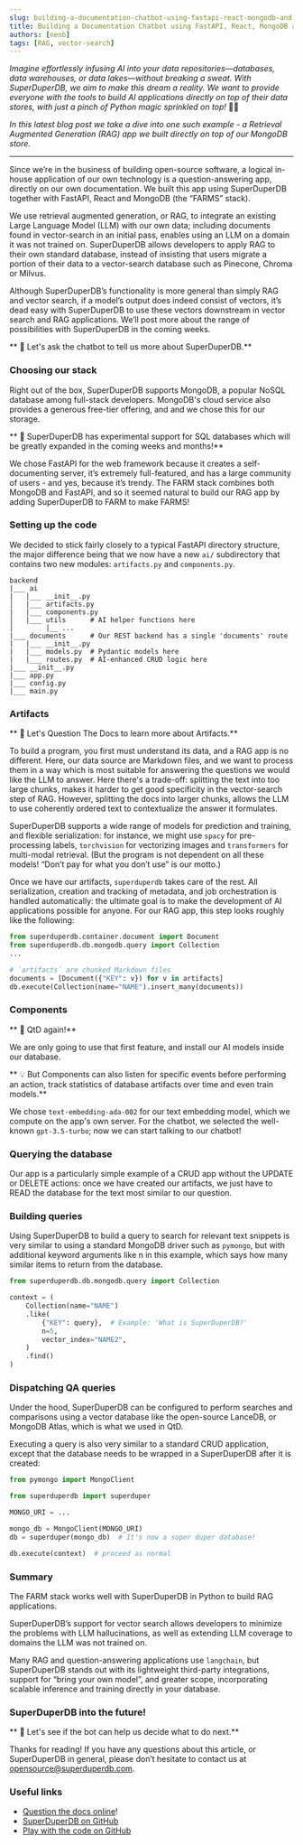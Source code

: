 ```yaml
---
slug: building-a-documentation-chatbot-using-fastapi-react-mongodb-and-superduperdb
title: Building a Documentation Chatbot using FastAPI, React, MongoDB and SuperDuperDB
authors: [nenb]
tags: [RAG, vector-search]
---
```


*Imagine effortlessly infusing AI into your data repositories—databases, data warehouses, or data lakes—without breaking a sweat. With SuperDuperDB, we aim to make this dream a reality. We want to provide everyone with the tools to build AI applications directly on top of their data stores, with just a pinch of Python magic sprinkled on top!* 🐍✨

*In this latest blog post we take a dive into one such example - a Retrieval Augmented Generation (RAG) app we built directly on top of our MongoDB store.*

<!--truncate-->

-------------------------------------



Since we’re in the business of building open-source software, a logical in-house application of our own technology is a question-answering app, directly on our own documentation. We built this app using SuperDuperDB together with FastAPI, React and MongoDB (the “FARMS” stack).

We use retrieval augmented generation, or RAG, to integrate an existing Large Language Model (LLM) with our own data; including documents found in vector-search in an initial pass, enables using an LLM on a domain it was not trained on. SuperDuperDB allows developers to apply RAG to their own standard database, instead of insisting that users migrate a portion of their data to a vector-search database such as Pinecone, Chroma or Milvus.

Although SuperDuperDB’s functionality is more general than simply RAG and vector search, if a model’s output does indeed consist of vectors, it’s dead easy with SuperDuperDB to use these vectors downstream in vector search and RAG applications. We’ll post more about the range of possibilities with SuperDuperDB in the coming weeks.

** 🤖 Let's ask the chatbot to tell us more about SuperDuperDB.**

<Bot question='What is SuperDuperDB?' answer='SuperDuperDB is a Python package that provides tools for developers to apply AI and machine learning in their already deployed datastore. It also facilitates the setup of a scalable, open-source, and auditable environment for AI development. SuperDuperDB aims to make the integration of AI and data easier, extensible, and comprehensive. It allows for easy evaluation of model predictions and insertion back into the datastore and enables training deployment with a simple one-line command.' />

### Choosing our stack

Right out of the box, SuperDuperDB supports MongoDB, a popular NoSQL database among full-stack developers. MongoDB's cloud service also provides a generous free-tier offering, and and we chose this for our storage.

** 🚧 SuperDuperDB has experimental support for SQL databases which will be greatly expanded in the coming weeks and months!**

We chose FastAPI for the web framework because it creates a self-documenting server, it’s extremely full-featured, and has a large community of users - and yes, because it’s trendy. The FARM stack combines both MongoDB and FastAPI, and so it seemed natural to build our RAG app by adding SuperDuperDB to FARM to make FARMS!

### Setting up the code

We decided to stick fairly closely to a typical FastAPI directory structure, the major difference being that we now have a new `ai/` subdirectory that contains two new modules: `artifacts.py` and `components.py`.

```
backend
|___ ai
|   |___ __init__.py
│   |___ artifacts.py
|   |___ components.py
│   |___ utils      # AI helper functions here
│        |__ ...
|___ documents      # Our REST backend has a single 'documents' route
|   |___ __init__.py
|   |___ models.py  # Pydantic models here
|   |___ routes.py  # AI-enhanced CRUD logic here
|___ __init__.py
|___ app.py
|___ config.py
|___ main.py
```

### Artifacts

** 🤖 Let's Question The Docs to learn more about Artifacts.**

<Bot question='What is an Artifact?' answer='An Artifact carries the necessary information and serialization method to save an object in a configured artifact store. The Artifact ensures that an object can be serialized and stored in a permanent and centralized location for future retrieval. An example of an artifact could be an image file named my_image.jpg that is saved in a configured artifact store, such as gridfs on MongoDB.' />

To build a program, you first must understand its data, and a RAG app is no different. Here, our data source are Markdown files, and we want to process them in a way which is most suitable for answering the questions we would like the LLM to answer. Here there's a trade-off: splitting the text into too large chunks, makes it harder to get good specificity in the vector-search step of RAG. However, splitting the docs into larger chunks, allows the LLM to use coherently ordered text to contextualize the answer it formulates.

SuperDuperDB supports a wide range of models for prediction and training, and flexible serialization: for instance, we might use `spacy` for pre-processing labels, `torchvision` for vectorizing images and `transformers` for multi-modal retrieval. (But the program is not dependent on all these models! “Don’t pay for what you don’t use” is our motto.)

Once we have our artifacts, `superduperdb` takes care of the rest. All serialization, creation and tracking of metadata, and job orchestration is handled automatically: the ultimate goal is to make the development of AI applications possible for anyone. For our RAG app, this step looks roughly like the following:

```python
from superduperdb.container.document import Document
from superduperdb.db.mongodb.query import Collection
...

# `artifacts` are chunked Markdown files
documents = [Document({"KEY": v}) for v in artifacts]
db.execute(Collection(name="NAME").insert_many(documents))
```

### Components

** 🤖 QtD again!**

<Bot question='Give examples of Components.' answer="SuperDuperDB has several components that work together to provide a unified user experience for the programmer. The DB component handles the underlying datastore and provides the functionality for storing and retrieving data. It is the core component of SuperDuperDB. The Models component defines the structure and behavior of the data to be stored in the DB. It includes classes or structures that represent different types of data and their relationships. The Encoders component is responsible for encoding and decoding data between different formats. It allows data to be transformed into a compatible format for storage in the DB. These are only some of the components that are provided by SuperDuperDB." />

We are only going to use that first feature, and install our AI models inside our database.

** 💡 But Components can also listen for specific events before performing an action, track statistics of database artifacts over time and even train models.**

We chose `text-embedding-ada-002` for our text embedding model, which we compute on the app's own server. For the chatbot, we selected the well-known `gpt-3.5-turbo`; now we can start talking to our chatbot!

### Querying the database

Our app is a particularly simple example of a CRUD app without the UPDATE or DELETE actions: once we have created our artifacts, we just have to READ the database for the text most similar to our question.

### Building queries

Using SuperDuperDB to build a query to search for relevant text snippets is very similar to using a standard MongoDB driver such as `pymongo`, but with additional keyword arguments like n in this example, which says how many similar items to return from the database.

```python
from superduperdb.db.mongodb.query import Collection            

context = (
    Collection(name="NAME")
    .like(
        {"KEY": query},  # Example: 'What is SuperDuperDB?'
        n=5,
        vector_index="NAME2",
    )
    .find()
)
```


### Dispatching QA queries

Under the hood, SuperDuperDB can be configured to perform searches and comparisons using a vector database like the open-source LanceDB, or MongoDB Atlas, which is what we used in QtD.

Executing a query is also very similar to a standard CRUD application, except that the database needs to be wrapped in a SuperDuperDB after it is created:

```python
from pymongo import MongoClient

from superduperdb import superduper

MONGO_URI = ...

mongo_db = MongoClient(MONGO_URI)
db = superduper(mongo_db)  # It's now a super duper database!

db.execute(context)  # proceed as normal
```


### Summary

The FARM stack works well with SuperDuperDB in Python to build RAG applications.

SuperDuperDB’s support for vector search allows developers to minimize the problems with LLM hallucinations, as well as extending LLM coverage to domains the LLM was not trained on.

Many RAG and question-answering applications use `langchain`, but SuperDuperDB stands out with its lightweight third-party integrations, support for “bring your own model”, and greater scope, incorporating scalable inference and training directly in your database.

### SuperDuperDB into the future!

** 🤖 Let's see if the bot can help us decide what to do next.**

<Bot question="What is SuperDuperDB's mission?" answer="SuperDuperDB's mission is to facilitate and accelerate the developer journey between data and AI models by creating an easy-to-use, extensible, and comprehensive Python framework for integrating AI and ML directly to the datastore. They aim to empower developers, data scientists, and architects to leverage the open-source ecosystem in their datastore deployments. They also aim to enable scalability and industrial scale deployment, provide easy-to-use tools for individual developers, allow continued use of already existing or deployed datastores without data migration, follow a fully open-source approach, and enable individuals and organizations to circumvent vendor lock-in strategies." />

Thanks for reading! If you have any questions about this article, or SuperDuperDB in general, please don’t hesitate to contact us at opensource@superduperdb.com.

### Useful links

- [Question the docs online](https://www.qtd.superduperdb.com/)!
- [SuperDuperDB on GitHub](https://github.com/SuperDuperDB/superduperdb)
- [Play with the code on GitHub](https://github.com/SuperDuperDB/superduperdb/tree/main/apps/question-the-docs)